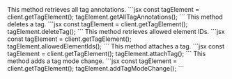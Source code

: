 


<Steps>
<Step title="getAllTagAnnotations()">
This method retrieves all tag annotations.
```jsx
const tagElement = client.getTagElement();
tagElement.getAllTagAnnotations();
```
</Step>
<Step title="deleteTag()">
This method deletes a tag.
```jsx
const tagElement = client.getTagElement();
tagElement.deleteTag();
```
</Step>
<Step title="allowedElementIds()">
This method retrieves allowed element IDs.
```jsx
const tagElement = client.getTagElement();
tagElement.allowedElementIds();
```
</Step>
<Step title="attachTag()">
This method attaches a tag.
```jsx
const tagElement = client.getTagElement();
tagElement.attachTag();
```
</Step>
<Step title="addTagModeChange()">
This method adds a tag mode change.
```jsx
const tagElement = client.getTagElement();
tagElement.addTagModeChange();
```
</Step>
</Steps>